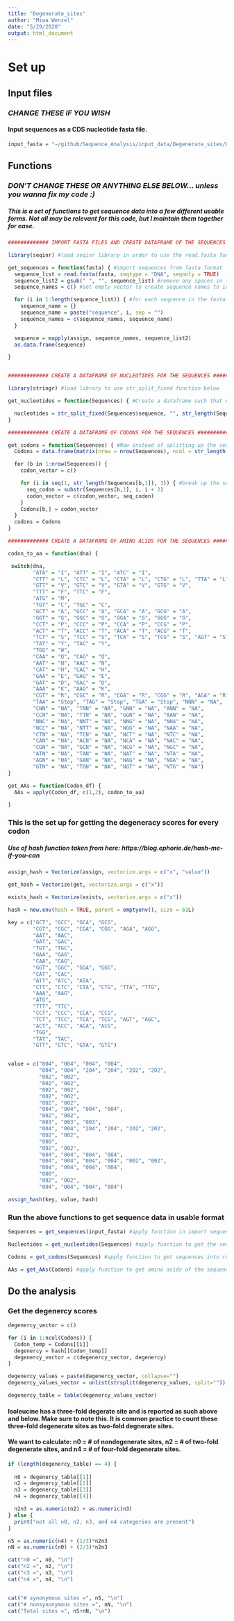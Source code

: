 ```yaml
---
title: "Degenerate_sites"
author: "Miwa Wenzel"
date: "5/29/2020"
output: html_document
---
```


# Set up
## Input files
### ***CHANGE THESE IF YOU WISH***
#### Input sequences as a CDS nucleotide fasta file.

```r

input_fasta = "~/github/Sequence_Analysis/input_data/Degenerate_sites/Dmel_CG13607_CDS.fasta" # ***CHANGE*** to your sequence of interest

```

## Functions
### ***DON'T CHANGE THESE OR ANYTHING ELSE BELOW... unless you wanna fix my code :)***
##### This is a set of functions to get sequence data into a few different usable forms. Not all may be relevant for this code, but I maintain them together for ease. 

```r
############# IMPORT FASTA FILES AND CREATE DATAFRAME OF THE SEQUENCES ###################

library(seqinr) #load seqinr library in order to use the read.fasta function below

get_sequences = function(fasta) { #import sequences from fasta format
  sequence_list = read.fasta(fasta, seqtype = "DNA", seqonly = TRUE)
  sequence_list2 = gsub(" ", "", sequence_list) #remove any spaces in the fasta file if they are present to make sequences compatible with downstream functions
  sequence_names = c() #set empty vector to create sequence names to identify each sequence in the fasta file

  for (i in 1:length(sequence_list)) { #for each sequence in the fasta file, give it an identity of "sequence1, sequence2, etc." Then compile these such that we have a dataframe where the first column is the sequence names and the second column is the corresponding sequence itself)
    sequence_name = {}
    sequence_name = paste("sequence", i, sep = "")
    sequence_names = c(sequence_names, sequence_name)
  }

  sequence = mapply(assign, sequence_names, sequence_list2)
  as.data.frame(sequence)

}


############# CREATE A DATAFRAME OF NUCLEOTIDES FOR THE SEQUENCES ##################

library(stringr) #load library to use str_split_fixed function below

get_nucleotides = function(Sequences) { #Create a dataframe such that each nucleotide is in its own column. Thus we get a very large matrix where the rows are the different sequences and the columns are the nucleotides in the sequences.

  nucleotides = str_split_fixed(Sequences$sequence, "", str_length(Sequences[1,1]))
}

############# CREATE A DATAFRAME OF CODONS FOR THE SEQUENCES ##############

get_codons = function(Sequences) { #Now instead of splitting up the sequences into individual nucleotides for a dataframe, we want to split it up into codons
  Codons = data.frame(matrix(nrow = nrow(Sequences), ncol = str_length(Sequences[1,1])/3))

  for (b in 1:nrow(Sequences)) {
    codon_vector = c()

    for (i in seq(1, str_length(Sequences[b,1]), 3)) { #break up the sequences into codons
      seq_codon = substr(Sequences[b,1], i, i + 2)
      codon_vector = c(codon_vector, seq_codon)
    }
    Codons[b,] = codon_vector
  }
  codons = Codons
}

############# CREATE A DATAFRAME OF AMINO ACIDS FOR THE SEQUENCES #############

codon_to_aa = function(dna) {

 switch(dna, 
        "ATA" = "I", "ATT" = "I", "ATC" = "I",
        "CTT" = "L", "CTC" = "L", "CTA" = "L", "CTG" = "L", "TTA" = "L", "TTG" = "L",
        "GTT" = "V", "GTC" = "V", "GTA" = "V", "GTG" = "V",
        "TTT" = "F", "TTC" = "F",
        "ATG" = "M",
        "TGT" = "C", "TGC" = "C",
        "GCT" = "A", "GCC" = "A", "GCA" = "A", "GCG" = "A",
        "GGT" = "G", "GGC" = "G", "GGA" = "G", "GGG" = "G",
        "CCT" = "P", "CCC" = "P", "CCA" = "P", "CCG" = "P",
        "ACT" = "T", "ACC" = "T", "ACA" = "T", "ACG" = "T",
        "TCT" = "S", "TCC" = "S", "TCA" = "S", "TCG" = "S", "AGT" = "S", "AGC" = "S",
        "TAT" = "Y", "TAC" = "Y",
        "TGG" = "W",
        "CAA" = "Q", "CAG" = "Q",
        "AAT" = "N", "AAC" = "N",
        "CAT" = "H", "CAC" = "H",
        "GAA" = "E", "GAG" = "E",
        "GAT" = "D", "GAC" = "D",
        "AAA" = "K", "AAG" = "K",
        "CGT" = "R", "CGC" = "R", "CGA" = "R", "CGG" = "R", "AGA" = "R", "AGG" = "R",
        "TAA" = "Stop", "TAG" = "Stop", "TGA" = "Stop", "NNN" = "NA",
        "CNN" = "NA", "TNN" = "NA", "GNN" = "NA", "ANN" = "NA", 
        "CCN" = "NA", "TTN" = "NA", "GGN" = "NA", "AAN" = "NA", 
        "NNC" = "NA", "NNT" = "NA", "NNG" = "NA", "NNA" = "NA", 
        "NCC" = "NA", "NTT" = "NA", "NGG" = "NA", "NAA" = "NA", 
        "CTN" = "NA", "TCN" = "NA", "NCT" = "NA", "NTC" = "NA", 
        "CAN" = "NA", "ACN" = "NA", "NCA" = "NA", "NAC" = "NA", 
        "CGN" = "NA", "GCN" = "NA", "NCG" = "NA", "NGC" = "NA", 
        "ATN" = "NA", "TAN" = "NA", "NAT" = "NA", "NTA" = "NA", 
        "AGN" = "NA", "GAN" = "NA", "NAG" = "NA", "NGA" = "NA", 
        "GTN" = "NA", "TGN" = "NA", "NGT" = "NA", "NTG" = "NA") 
}

get_AAs = function(Codon_df) {
  AAs = apply(Codon_df, c(1,2), codon_to_aa)

}

```

### This is the set up for getting the degeneracy scores for every codon
##### Use of hash function taken from here: https://blog.ephorie.de/hash-me-if-you-can

```r

assign_hash = Vectorize(assign, vectorize.args = c("x", "value"))

get_hash = Vectorize(get, vectorize.args = c("x"))

exists_hash = Vectorize(exists, vectorize.args = c("x"))

hash = new.env(hash = TRUE, parent = emptyenv(), size = 61L)

key = c("GCT", "GCC", "GCA", "GCG",
        "CGT", "CGC", "CGA", "CGG", "AGA", "AGG",
        "AAT", "AAC",
        "GAT", "GAC", 
        "TGT", "TGC", 
        "GAA", "GAG",
        "CAA", "CAG",
        "GGT", "GGC", "GGA", "GGG",
        "CAT", "CAC", 
        "ATT", "ATC", "ATA",
        "CTT", "CTC", "CTA", "CTG", "TTA", "TTG",
        "AAA", "AAG",
        "ATG",
        "TTT", "TTC",
        "CCT", "CCC", "CCA", "CCG",
        "TCT", "TCC", "TCA", "TCG", "AGT", "AGC",
        "ACT", "ACC", "ACA", "ACG", 
        "TGG", 
        "TAT", "TAC",
        "GTT", "GTC", "GTA", "GTG")


value = c("004", "004", "004", "004",
          "004", "004", "204", "204", "202", "202", 
          "002", "002", 
          "002", "002", 
          "002", "002",
          "002", "002",
          "002", "002",
          "004", "004", "004", "004",
          "002", "002", 
          "003", "003", "003",
          "004", "004", "204", "204", "202", "202",
          "002", "002", 
          "000", 
          "002", "002",
          "004", "004", "004", "004",
          "004", "004", "004", "004", "002", "002", 
          "004", "004", "004", "004", 
          "000", 
          "002", "002",
          "004", "004", "004", "004")

assign_hash(key, value, hash)

```

### Run the above functions to get sequence data in usable format
```r

Sequences = get_sequences(input_fasta) #apply function in import sequences from fasta files

Nucleotides = get_nucleotides(Sequences) #apply function to get the sequences into a usable dataframe format

Codons = get_codons(Sequences) #apply function to get sequences into codon format so we can subsequently translate to amino acids

AAs = get_AAs(Codons) #apply function to get amino acids of the sequences
```

## Do the analysis
### Get the degenercy scores
```r

degenercy_vector = c()

for (i in 1:ncol(Codons)) {
  Codon_temp = Codons[[i]]
  degenercy = hash[[Codon_temp]]
  degenercy_vector = c(degenercy_vector, degenercy)
}

degenercy_values = paste(degenercy_vector, collapse="")
degenercy_values_vector = unlist(strsplit(degenercy_values, split=""))

degenercy_table = table(degenercy_values_vector)
```

#### Isoleucine has a three-fold degerate site and is reported as such above and below. Make sure to note this. It is common practice to count these three-fold degenerate sites as two-fold degnerate sites.
#### We want to calculate: n0 = # of nondegenerate sites, n2 = # of two-fold degenerate sites, and n4 = # of four-fold degenerate sites.

```r

if (length(degenercy_table) == 4) {
  
  n0 = degenercy_table[[1]]
  n2 = degenercy_table[[2]]
  n3 = degenercy_table[[3]]
  n4 = degenercy_table[[4]]

  n2n3 = as.numeric(n2) + as.numeric(n3)  
} else {
  print("not all n0, n2, n3, and n4 categories are present")
} 

nS = as.numeric(n4) + (1/3)*n2n3
nN = as.numeric(n0) + (2/3)*n2n3

```

```r
cat("n0 =", n0, "\n")
cat("n2 =", n2, "\n")
cat("n3 =", n3, "\n")
cat("n4 =", n4, "\n")


cat("# synonymous sites =", nS, "\n")
cat("# nonsynonymous sites =", nN, "\n")
cat("Total sites =", nS+nN, "\n")

```